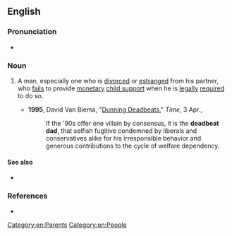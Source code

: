 ==English==
{{wikipedia}}

===Pronunciation===
* {{audio|en|en-au-deadbeat dad.ogg|Audio (AU)}}

===Noun===
{{en-noun}}

# {{lb|en|chiefly|US|and|Canada|idiomatic|derogatory}} A man, especially one who is [[divorce]]d or [[estrange]]d from his partner, who [[fail]]s to provide [[monetary]] [[child support]] when he is [[legally]] [[require]]d to do so.
#* '''1995''', David Van Biema, "[http://www.time.com/time/magazine/article/0,9171,982767,00.html Dunning Deadbeats]," ''Time'', 3 Apr.,
#*: If the '90s offer one villain by consensus, it is the '''deadbeat dad''', that selfish fugitive condemned by liberals and conservatives alike for his irresponsible behavior and generous contributions to the cycle of welfare dependency.

====See also====
* {{l|en|weekend dad}}

===References===
* {{R:Dictionary.com}}

[[Category:en:Parents]]
[[Category:en:People]]